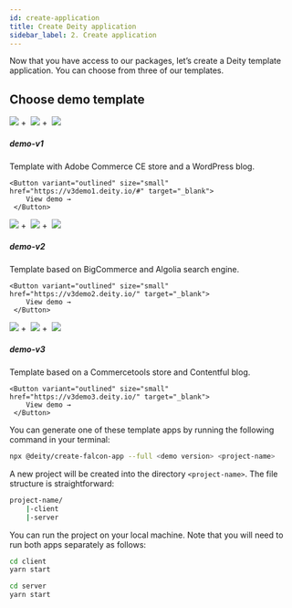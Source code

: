 ```yaml
---
id: create-application
title: Create Deity application
sidebar_label: 2. Create application
---
```


Now that you have access to our packages, let’s create a Deity template application. You can choose from three of our templates.

## Choose demo template

<div class="mb20">
 <Card variant="horizontal" to="">
 	<img src="/docs/img/icons/adobe.svg" className="round-icon" />&nbsp;+&nbsp;
 	<img src="/docs/img/icons/deity.svg" className="round-icon" />&nbsp;+&nbsp;
  <img src="/docs/img/icons/wordpress.svg" className="round-icon" />
    <div>
      <h5>demo-v1</h5>
      <p>
       Template with Adobe Commerce CE store and a WordPress blog.
      </p>
    </div>
    
    <Button variant="outlined" size="small" href="https://v3demo1.deity.io/#" target="_blank">
        View demo →
     </Button>
    
 </Card>
 <Card variant="horizontal" to="">
    <img src="/docs/img/icons/bigcommerce.svg" className="round-icon" />&nbsp;+&nbsp;
    <img src="/docs/img/icons/deity.svg" className="round-icon" />&nbsp;+&nbsp;
    <img src="/docs/img/icons/algolia.svg" className="round-icon" />
    <div>
      <h5>demo-v2</h5>
      <p>
       Template based on BigCommerce and Algolia search engine.
      </p>
    </div>
    
    <Button variant="outlined" size="small" href="https://v3demo2.deity.io/" target="_blank">
        View demo →
     </Button>

 </Card>
 <Card variant="horizontal" to="">
   	<img src="/docs/img/icons/commercetools.svg" className="round-icon" />&nbsp;+&nbsp;
    <img src="/docs/img/icons/deity.svg" className="round-icon" />&nbsp;+&nbsp;
    <img src="/docs/img/icons/contentful.svg" className="round-icon" />
    <div>
      <h5>demo-v3</h5>
      <p>
       Template based on a Commercetools store and Contentful blog.
      </p>
    </div>
    
    <Button variant="outlined" size="small" href="https://v3demo3.deity.io/" target="_blank">
        View demo →
     </Button>
 
 </Card>
</div>

You can generate one of these template apps by running the following command in your terminal:

```bash
npx @deity/create-falcon-app --full <demo version> <project-name> 
```

A new project will be created into the directory `<project-name>`. The file structure is straightforward:

```bash
project-name/
	|-client
	|-server
```

You can run the project on your local machine. Note that you will need to run both apps separately as follows:


```bash
cd client
yarn start
```

```bash
cd server
yarn start
```